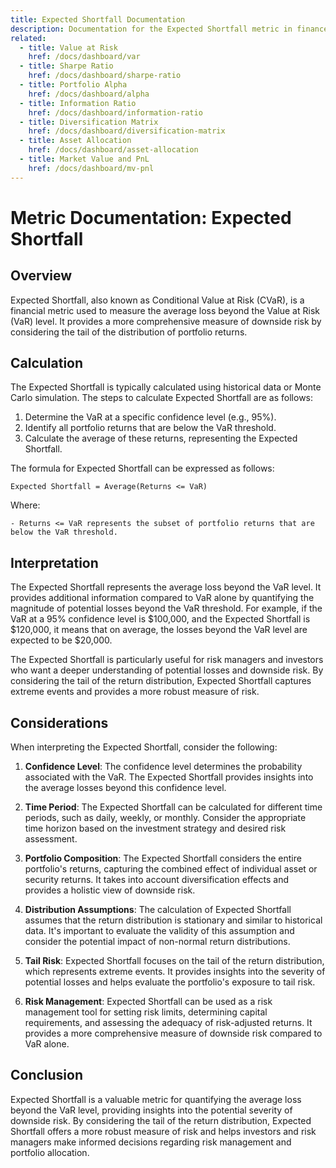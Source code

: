 ```yaml
---
title: Expected Shortfall Documentation
description: Documentation for the Expected Shortfall metric in finance.
related:
  - title: Value at Risk
    href: /docs/dashboard/var
  - title: Sharpe Ratio
    href: /docs/dashboard/sharpe-ratio
  - title: Portfolio Alpha
    href: /docs/dashboard/alpha
  - title: Information Ratio
    href: /docs/dashboard/information-ratio
  - title: Diversification Matrix
    href: /docs/dashboard/diversification-matrix
  - title: Asset Allocation
    href: /docs/dashboard/asset-allocation
  - title: Market Value and PnL
    href: /docs/dashboard/mv-pnl
---
```


# Metric Documentation: Expected Shortfall

## Overview

Expected Shortfall, also known as Conditional Value at Risk (CVaR), is a financial metric used to measure the average loss beyond the Value at Risk (VaR) level. It provides a more comprehensive measure of downside risk by considering the tail of the distribution of portfolio returns.

## Calculation

The Expected Shortfall is typically calculated using historical data or Monte Carlo simulation. The steps to calculate Expected Shortfall are as follows:

1. Determine the VaR at a specific confidence level (e.g., 95%).
2. Identify all portfolio returns that are below the VaR threshold.
3. Calculate the average of these returns, representing the Expected Shortfall.

The formula for Expected Shortfall can be expressed as follows:

```plaintext title="Formula"
Expected Shortfall = Average(Returns <= VaR)
```

Where:

```plaintext title="Variables"
- Returns <= VaR represents the subset of portfolio returns that are below the VaR threshold.
```

## Interpretation

The Expected Shortfall represents the average loss beyond the VaR level. It provides additional information compared to VaR alone by quantifying the magnitude of potential losses beyond the VaR threshold. For example, if the VaR at a 95% confidence level is $100,000, and the Expected Shortfall is $120,000, it means that on average, the losses beyond the VaR level are expected to be $20,000.

The Expected Shortfall is particularly useful for risk managers and investors who want a deeper understanding of potential losses and downside risk. By considering the tail of the return distribution, Expected Shortfall captures extreme events and provides a more robust measure of risk.

## Considerations

When interpreting the Expected Shortfall, consider the following:

1. **Confidence Level**: The confidence level determines the probability associated with the VaR. The Expected Shortfall provides insights into the average losses beyond this confidence level.

2. **Time Period**: The Expected Shortfall can be calculated for different time periods, such as daily, weekly, or monthly. Consider the appropriate time horizon based on the investment strategy and desired risk assessment.

3. **Portfolio Composition**: The Expected Shortfall considers the entire portfolio's returns, capturing the combined effect of individual asset or security returns. It takes into account diversification effects and provides a holistic view of downside risk.

4. **Distribution Assumptions**: The calculation of Expected Shortfall assumes that the return distribution is stationary and similar to historical data. It's important to evaluate the validity of this assumption and consider the potential impact of non-normal return distributions.

5. **Tail Risk**: Expected Shortfall focuses on the tail of the return distribution, which represents extreme events. It provides insights into the severity of potential losses and helps evaluate the portfolio's exposure to tail risk.

6. **Risk Management**: Expected Shortfall can be used as a risk management tool for setting risk limits, determining capital requirements, and assessing the adequacy of risk-adjusted returns. It provides a more comprehensive measure of downside risk compared to VaR alone.

## Conclusion

Expected Shortfall is a valuable metric for quantifying the average loss beyond the VaR level, providing insights into the potential severity of downside risk. By considering the tail of the return distribution, Expected Shortfall offers a more robust measure of risk and helps investors and risk managers make informed decisions regarding risk management and portfolio allocation.
